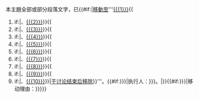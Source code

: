 <p class="notice metadata" id="spoiler" style="font-size: small">本主題全部或部分段落文字，已{{#if:{{{1|}}}|<span style="text-decoration: underline;">移動至</span>'''[[{{{1}}}]]{{
#if:{{{2|}}}|、[[{{{2}}}]]}}{{
#if:{{{3|}}}|、[[{{{3}}}]]}}{{
#if:{{{4|}}}|、[[{{{4}}}]]}}{{
#if:{{{5|}}}|、[[{{{5}}}]]}}{{
#if:{{{6|}}}|、[[{{{6}}}]]}}{{
#if:{{{7|}}}|、[[{{{7}}}]]}}{{
#if:{{{8|}}}|、[[{{{8}}}]]}}{{
#if:{{{9|}}}|、[[{{{9}}}]]}}{{
#if:{{{10|}}}|、[[{{{10}}}]]}}|<span style="text-decoration: underline;">于讨论结束后移除</span>}}'''。{{#if:{{{11|{{{sign|}}}}}}|执行人：{{{11|{{{sign|}}}}}}。|}}{{#if:{{{12|{{{reason|}}}}}}|移动理由：{{{12|{{{reason|}}}}}}}}</p><noinclude>{{doc}}</noinclude>